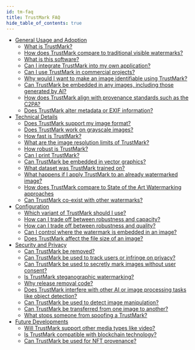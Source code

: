 ```yaml
---
id: tm-faq
title: TrustMark FAQ
hide_table_of_contents: true
---
```


- [General Usage and Adoption](#general-usage-and-adoption)
  - [What is TrustMark?](#what-is-trustmark)
  - [How does TrustMark compare to traditional visible watermarks?](#how-does-trustmark-compare-to-traditional-visible-watermarks)
  - [What is this software?](#what-is-this-software)
  - [Can I integrate TrustMark into my own application?](#can-i-integrate-trustmark-into-my-own-application)
  - [Can I use TrustMark in commercial projects?](#can-i-use-trustmark-in-commercial-projects)
  - [Why would I want to make an image identifiable using TrustMark?](#why-would-i-want-to-make-an-image-identifiable-using-trustmark)
  - [Can TrustMark be embedded in any images, including those generated by AI?](#can-trustmark-be-embedded-in-any-images-including-those-generated-by-ai)
  - [How does TrustMark align with provenance standards such as the C2PA?](#how-does-trustmark-align-with-provenance-standards-such-as-the-c2pa)
  - [Does TrustMark alter metadata or EXIF information?](#does-trustmark-alter-metadata-or-exif-information)
- [Technical Details](#technical-details)
  - [Does TrustMark support my image format?](#does-trustmark-support-my-image-format)
  - [Does TrustMark work on grayscale images?](#does-trustmark-work-on-grayscale-images)
  - [How fast is TrustMark?](#how-fast-is-trustmark)
  - [What are the image resolution limits of TrustMark?](#what-are-the-image-resolution-limits-of-trustmark)
  - [How robust is TrustMark?](#how-robust-is-trustmark)
  - [Can I print TrustMark?](#can-i-print-trustmark)
  - [Can TrustMark be embedded in vector graphics?](#can-trustmark-be-embedded-in-vector-graphics)
  - [What dataset was TrustMark trained on?](#what-dataset-was-trustmark-trained-on)
  - [What happens if I apply TrustMark to an already watermarked image?](#what-happens-if-i-apply-trustmark-to-an-already-watermarked-image)
  - [How does TrustMark compare to State of the Art Watermarking approaches](#how-does-trustmark-compare-to-state-of-the-art-watermarking-approaches)
  - [Can TrustMark co-exist with other watermarks?](#can-trustmark-co-exist-with-other-watermarks)
- [Configuration](#configuration)
  - [Which variant of TrustMark should I use?](#which-variant-of-trustmark-should-i-use)
  - [How can I trade off between robustness and capacity?](#how-can-i-trade-off-between-robustness-and-capacity)
  - [How can I trade off between robustness and quality?](#how-can-i-trade-off-between-robustness-and-quality)
  - [Can I control where the watermark is embedded in an image?](#can-i-control-where-the-watermark-is-embedded-in-an-image)
  - [Does TrustMark affect the file size of an image?](#does-trustmark-affect-the-file-size-of-an-image)
- [Security and Privacy](#security-and-privacy)
  - [Can TrustMark be removed?](#can-trustmark-be-removed)
  - [Can TrustMark be used to track users or infringe on privacy?](#can-trustmark-be-used-to-track-users-or-infringe-on-privacy)
  - [Can TrustMark be used to secretly mark images without user consent?](#can-trustmark-be-used-to-secretly-mark-images-without-user-consent)
  - [Is TrustMark steganographic watermarking?](#is-trustmark-steganographic-watermarking)
  - [Why release removal code?](#why-release-removal-code)
  - [Does TrustMark interfere with other AI or image processing tasks like object detection?](#does-trustmark-interfere-with-other-ai-or-image-processing-tasks-like-object-detection)
  - [Can TrustMark be used to detect image manipulation?](#can-trustmark-be-used-to-detect-image-manipulation)
  - [Can TrustMark be transferred from one image to another?](#can-trustmark-be-transferred-from-one-image-to-another)
  - [What stops someone from spoofing a TrustMark?](#what-stops-someone-from-spoofing-a-trustmark)
- [Future Developments](#future-developments)
  - [Will TrustMark support other media types like video?](#will-trustmark-support-other-media-types-like-video)
  - [Is TrustMark compatible with blockchain technology?](#is-trustmark-compatible-with-blockchain-technology)
  - [Can TrustMark be used for NFT provenance?](#can-trustmark-be-used-for-nft-provenance)


<Faq name="faq" />
